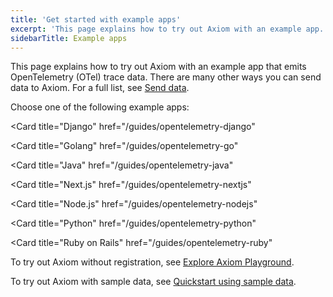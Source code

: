 ```yaml
---
title: 'Get started with example apps'
excerpt: 'This page explains how to try out Axiom with an example app.'
sidebarTitle: Example apps
---
```


This page explains how to try out Axiom with an example app that emits OpenTelemetry (OTel) trace data. There are many other ways you can send data to Axiom. For a full list, see [Send data](/send-data/methods).

Choose one of the following example apps:

<CardGroup cols={2}>
<Card
  title=".NET"
  href="/guides/opentelemetry-dotnet"
>
</Card>

<Card
  title="Django"
  href="/guides/opentelemetry-django"
>
</Card>

<Card
  title="Golang"
  href="/guides/opentelemetry-go"
>
</Card>

<Card
  title="Java"
  href="/guides/opentelemetry-java"
>
</Card>

<Card
  title="Next.js"
  href="/guides/opentelemetry-nextjs"
>
</Card>

<Card
  title="Node.js"
  href="/guides/opentelemetry-nodejs"
>
</Card>

<Card
  title="Python"
  href="/guides/opentelemetry-python"
>
</Card>

<Card
  title="Ruby on Rails"
  href="/guides/opentelemetry-ruby"
>
</Card>
</CardGroup>

To try out Axiom without registration, see [Explore Axiom Playground](/getting-started-guide/explore-axiom-playground).

To try out Axiom with sample data, see [Quickstart using sample data](/getting-started-guide/quickstart-using-sample-data).